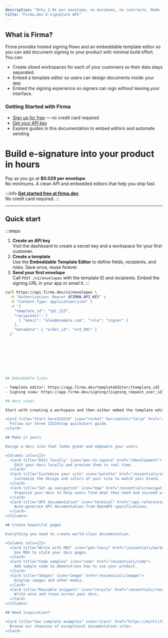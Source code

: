 ```yaml
---
description: "Only 2.9¢ per envelope, no minimums, no contracts. Made for SaaS to embed multi-team signature flows fast."
title: "Firma.dev E-signature API"
---
```


## What is Firma?

Firma provides hosted signing flows and an embeddable template editor so you can add document signing to your product with minimal build effort. You can:

- Create siloed workspaces for each of your customers so their data stays separated.
- Embed a template editor so users can design documents inside your app.
- Embed the signing experience so signers can sign without leaving your interface.

### Getting Started with Firma

- [Sign up for free](https://firma.dev/signup) — no credit card required
- [Get your API key](https://app.firma.dev/dashboard)
- Explore guides in this documentation to embed editors and automate sending

# Build e-signature into your product in hours

Pay as you go at **\$0.029 per envelope**.\
No minimums. A clean API and embedded editors that help you ship fast.

:::info
[**Get started free at firma.dev**](https://firma.dev).\
No credit card required.
:::

---

## Quick start

:::steps

1. **Create an API key**\
   Visit the dashboard to create a secret key and a workspace for your first customer.
2. **Create a template**\
   Use the **Embeddable Template Editor** to define fields, recipients, and roles. Save once, reuse forever.
3. **Send your first envelope**\
   Call `POST /v1/envelopes` with the template ID and recipients. Embed the signing URL in your app or email it.
   :::

```bash
curl https://api.firma.dev/v1/envelopes \
  -H "Authorization: Bearer $FIRMA_API_KEY" \
  -H "Content-Type: application/json" \
  -d '{
    "template_id": "tpl_123",
    "recipients": [
      { "email": "alex@example.com", "role": "signer" }
    ],
    "metadata": { "order_id": "ord_981" }
  }'









## Embeddable links

- Template editor: https://app.firma.dev/templateEditor/{template_id}
- Signing view: https://app.firma.dev/signing/{signing_request_user_id}

## Next steps

Start with creating a workspace and then either embed the template editor or send a signing request depending on your product's needs.

<Card title="Start here324234" icon="rocket" horizontal="false" href="/quickstart">
  Follow our three 32324step quickstart guide.
</Card>

## Make it yours

Design a docs site that looks great and empowers your users.

<Columns cols={2}>
  <Card title="Edit locally" icon="pen-to-square" href="/development">
    Edit your docs locally and preview them in real time.
  </Card>
  <Card title="Customize your site" icon="palette" href="/essentials/settings">
    Customize the design and colors of your site to match your brand.
  </Card>
  <Card title="Set up navigation" icon="map" href="/essentials/navigation">
    Organize your docs to help users find what they need and succeed with your product.
  </Card>
  <Card title="API documentation" icon="terminal" href="/api-reference/introduction">
    Auto-generate API documentation from OpenAPI specifications.
  </Card>
</Columns>

## Create beautiful pages

Everything you need to create world-class documentation.

<Columns cols={2}>
  <Card title="Write with MDX" icon="pen-fancy" href="/essentials/markdown">
    Use MDX to style your docs pages.
  </Card>
  <Card title="Code samples" icon="code" href="/essentials/code">
    Add sample code to demonstrate how to use your product.
  </Card>
  <Card title="Images" icon="image" href="/essentials/images">
    Display images and other media.
  </Card>
  <Card title="Reusable snippets" icon="recycle" href="/essentials/reusable-snippets">
    Write once and reuse across your docs.
  </Card>
</Columns>

## Need inspiration?

<Card title="See complete examples" icon="stars" href="https://mintlify.com/customers">
  Browse our showcase of exceptional documentation sites.
</Card>
```